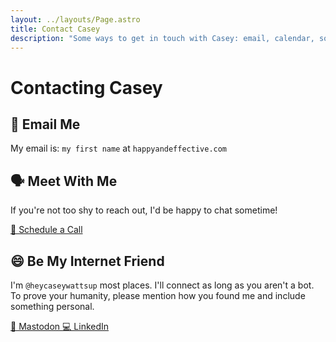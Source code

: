 ```yaml
---
layout: ../layouts/Page.astro
title: Contact Casey
description: "Some ways to get in touch with Casey: email, calendar, social media."
---
```


# Contacting Casey

## 📧 Email Me

My email is: `my first name` at `happyandeffective.com`

## 🗣️ Meet With Me

If you're not too shy to reach out, I'd be happy to chat sometime!

<a class="link text-center" href="https://zcal.co/heycaseywattsup">
  📆 Schedule a Call
</a>

## 😄 Be My Internet Friend

I'm `@heycaseywattsup` most places. I'll connect as long as you aren't a bot. To prove your humanity, please mention how you found me and include something personal.

<a class="link text-center" href="https://social.coop/@heycaseywattsup">
  🐘 Mastodon
</a>

<a class="link text-center" href="https://www.twitter.com/heycaseywattsup">
  💻 LinkedIn
</a>

